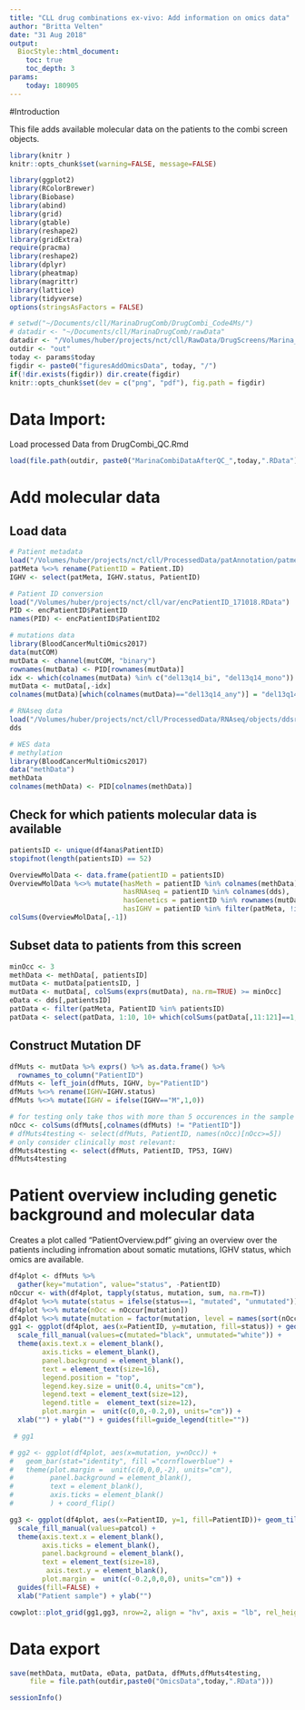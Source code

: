 ```yaml
---
title: "CLL drug combinations ex-vivo: Add information on omics data"
author: "Britta Velten"
date: "31 Aug 2018"
output:
  BiocStyle::html_document:
    toc: true
    toc_depth: 3
params: 
    today: 180905
---
```


#Introduction

This file adds available molecular data on the patients to the combi screen objects.
```r
library(knitr )
knitr::opts_chunk$set(warning=FALSE, message=FALSE)

library(ggplot2)
library(RColorBrewer)
library(Biobase)
library(abind)
library(grid)
library(gtable)
library(reshape2)
library(gridExtra)
require(pracma)
library(reshape2)
library(dplyr)
library(pheatmap)
library(magrittr)
library(lattice)
library(tidyverse)
options(stringsAsFactors = FALSE)
```

```r
# setwd("~/Documents/cll/MarinaDrugComb/DrugCombi_Code4Ms/")
# datadir <- "~/Documents/cll/MarinaDrugComb/rawData"
datadir <- "/Volumes/huber/projects/nct/cll/RawData/DrugScreens/Marina_CombiScreen/"
outdir <- "out"
today <- params$today
figdir <- paste0("figuresAddOmicsData", today, "/")
if(!dir.exists(figdir)) dir.create(figdir)
knitr::opts_chunk$set(dev = c("png", "pdf"), fig.path = figdir)
```

# Data Import: 
Load processed Data from DrugCombi_QC.Rmd
```r
load(file.path(outdir, paste0("MarinaCombiDataAfterQC_",today,".RData")))
```


# Add molecular data

## Load data

```r
# Patient metadata
load("/Volumes/huber/projects/nct/cll/ProcessedData/patAnnotation/patmeta_180730.RData")
patMeta %<>% rename(PatientID = Patient.ID)
IGHV <- select(patMeta, IGHV.status, PatientID)

# Patient ID conversion
load("/Volumes/huber/projects/nct/cll/var/encPatientID_171018.RData")
PID <- encPatientID$PatientID
names(PID) <- encPatientID$PatientID2

# mutations data
library(BloodCancerMultiOmics2017)
data(mutCOM)
mutData <- channel(mutCOM, "binary")
rownames(mutData) <- PID[rownames(mutData)]
idx <- which(colnames(mutData) %in% c("del13q14_bi", "del13q14_mono"))
mutData <- mutData[,-idx]
colnames(mutData)[which(colnames(mutData)=="del13q14_any")] = "del13q14"

# RNAseq data
load("/Volumes/huber/projects/nct/cll/ProcessedData/RNAseq/objects/ddsrna_180717.RData")
dds

# WES data
# methylation
library(BloodCancerMultiOmics2017)
data("methData")
methData
colnames(methData) <- PID[colnames(methData)]
```


## Check for which patients molecular data is available
```r
patientsID <- unique(df4ana$PatientID)
stopifnot(length(patientsID) == 52)

OverviewMolData <- data.frame(patientID = patientsID)
OverviewMolData %<>% mutate(hasMeth = patientID %in% colnames(methData),
                            hasRNAseq = patientID %in% colnames(dds),
                            hasGenetics = patientID %in% rownames(mutData),
                            hasIGHV = patientID %in% filter(patMeta, !is.na(IGHV.status))$PatientID)
colSums(OverviewMolData[,-1])
```

## Subset data to patients from this screen
```r
minOcc <- 3
methData <- methData[, patientsID]
mutData <- mutData[patientsID, ]
mutData <- mutData[, colSums(exprs(mutData), na.rm=TRUE) >= minOcc]
eData <- dds[,patientsID]
patData <- filter(patMeta, PatientID %in% patientsID)
patData <- select(patData, 1:10, 10+ which(colSums(patData[,11:121]==1, na.rm=TRUE)>= minOcc))
```

## Construct Mutation DF
```r
dfMuts <- mutData %>% exprs() %>% as.data.frame() %>%
  rownames_to_column("PatientID")
dfMuts <- left_join(dfMuts, IGHV, by="PatientID")
dfMuts %<>% rename(IGHV=IGHV.status)
dfMuts %<>% mutate(IGHV = ifelse(IGHV=="M",1,0))

# for testing only take thos with more than 5 occurences in the sample cohort
nOcc <- colSums(dfMuts[,colnames(dfMuts) != "PatientID"])
# dfMuts4testing <- select(dfMuts, PatientID, names(nOcc)[nOcc>=5])
# only consider clinically most relevant:
dfMuts4testing <- select(dfMuts, PatientID, TP53, IGHV) 
dfMuts4testing
```

# Patient overview including genetic background and molecular data
Creates a plot called "PatientOverview.pdf" giving an overview over the patients including infromation about somatic mutations, IGHV status, which omics are available.
```r
df4plot <- dfMuts %>%
  gather(key="mutation", value="status", -PatientID)
nOccur <- with(df4plot, tapply(status, mutation, sum, na.rm=T))
df4plot %<>% mutate(status = ifelse(status==1, "mutated", "unmutated"))
df4plot %<>% mutate(nOcc = nOccur[mutation])
df4plot %<>% mutate(mutation = factor(mutation, level = names(sort(nOccur))))
gg1 <- ggplot(df4plot, aes(x=PatientID, y=mutation, fill=status)) + geom_tile(col="black") +
  scale_fill_manual(values=c(mutated="black", unmutated="white")) + 
  theme(axis.text.x = element_blank(),
        axis.ticks = element_blank(), 
        panel.background = element_blank(),
        text = element_text(size=16),
        legend.position = "top",
        legend.key.size = unit(0.4, units="cm"),
        legend.text = element_text(size=12),
        legend.title =  element_text(size=12),
        plot.margin =  unit(c(0,0,-0.2,0), units="cm")) +
  xlab("") + ylab("") + guides(fill=guide_legend(title=""))

 # gg1 

# gg2 <- ggplot(df4plot, aes(x=mutation, y=nOcc)) +
#   geom_bar(stat="identity", fill ="cornflowerblue") +
#   theme(plot.margin =  unit(c(0,0,0,-2), units="cm"),
#         panel.background = element_blank(),
#         text = element_blank(),
#         axis.ticks = element_blank()
#         ) + coord_flip()

gg3 <- ggplot(df4plot, aes(x=PatientID, y=1, fill=PatientID))+ geom_tile(col="black") +
  scale_fill_manual(values=patcol) + 
  theme(axis.text.x = element_blank(),
        axis.ticks = element_blank(), 
        panel.background = element_blank(),
        text = element_text(size=18),
         axis.text.y = element_blank(),
        plot.margin =  unit(c(-0.2,0,0,0), units="cm")) +
  guides(fill=FALSE) + 
  xlab("Patient sample") + ylab("")

cowplot::plot_grid(gg1,gg3, nrow=2, align = "hv", axis = "lb", rel_heights = c(5,0.35), rel_widths = c(5,1))
```

# Data export
```r
save(methData, mutData, eData, patData, dfMuts,dfMuts4testing,
     file = file.path(outdir,paste0("OmicsData",today,".RData")))
```

```r
sessionInfo()
```

